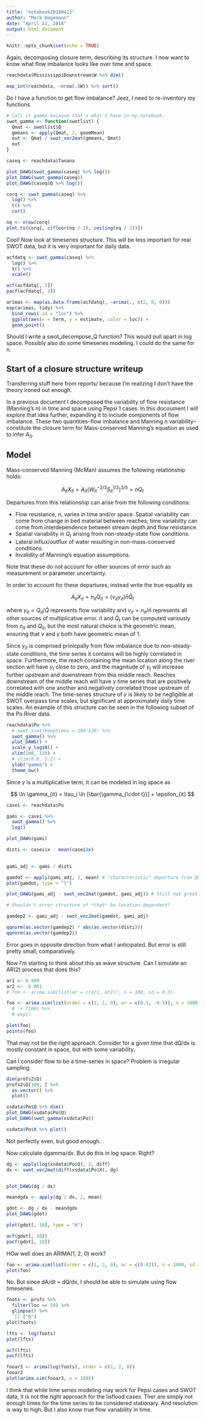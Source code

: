 ```yaml
---
title: "notebook20180411"
author: "Mark Hagemann"
date: "April 11, 2018"
output: html_document
---
```


```r
knitr::opts_chunk$set(echo = TRUE)
```

Again, decomposing closure term, describing its structure. I now want to know what flow imbalance looks like over time and space. 

```r
reachdata$MississippiDownstream$W %>% dim()

map_int(reachdata, ~nrow(.$W)) %>% sort()

```

Do I have a function to get flow imbalance? Jeez, I need to re-inventory my functions. 

```r
# Call it gamma because that's what I have in my notebook.
swot_gamma <- function(swotlist) {
  Qmat <- swotlist$Q
  gmeans <- apply(Qmat, 2, geomMean)
  out <- Qmat / swot_vec2mat(gmeans, Qmat)
  out
}

caseq <- reachdata$Tanana

plot_DAWG(swot_gamma(caseq) %>% log())
plot_DAWG(swot_gamma(caseq))
plot_DAWG(caseq$Q %>% log())

corq <- swot_gamma(caseq) %>% 
  log() %>% 
  t() %>% 
  cor()

nq <- nrow(corq)
plot.ts(corq[, c(floor(nq / 2), ceiling(nq / 2))])

```

Cool! Now look at timeseries structure. This will be less important for real SWOT data, but it is very important for daily data. 

```r
acfdatq <- swot_gamma(caseq) %>% 
  log() %>% 
  t() %>% 
  scale()

acf(acfdatq[, 3])
pacf(acfdatq[, 3])

arimas <- map(as.data.frame(acfdatq), ~arima(., c(2, 0, 0)))
map(arimas, tidy) %>% 
  bind_rows(.id = "loc") %>% 
  ggplot(aes(x = term, y = estimate, color = loc)) +
  geom_point()

```


Should I write a swot_decompose_Q function? This would pull apart in log space. Possibly also do some timeseries modeling. I could do the same for n. 


## Start of a closure structure writeup

Transferring stuff here from reports/ because I'm realizing I don't have the theory ironed out enough. 


In a previous document I decomposed the variability of flow resistance (Manning's n) in time and space using Pepsi 1 cases. In this docoument I will explore that idea further, expanding it to include components of flow imbalance. These two quantities--flow imbalance and Manning n variability--constitute the closure term for Mass-conserved Manning's equation as used to infer $A_0$. 

## Model

Mass-conserved Manning (McMan) assumes the following relationship holds:

$$
A_{it} X_{it} = A_{it} (W_{it}^{-2/3} S_{it}^{1/2})^{3/5} =  nQ_t
$$

Departures from this relationship can arise from the following conditions:

- Flow resistance, $n$, varies in time and/or space. Spatial variability can come from change in bed material between reaches; time variability can come from interdependence between stream depth and flow resistance. 
- Spatial variability in $Q_t$ arising from non-steady-state flow conditions.
- Lateral influx/outflux of water resulting in non-mass-conserved conditions.
- Invalidity of Manning's equation assumptions. 

Note that these do not account for other sources of error such as measurement or parameter uncertainty. 

In order to account for these departures, instead write the true equality as

$$
A_{it} X_{it} =  n_{it}Q_{it} = (\nu_{it} \gamma_{it})\bar{n}\bar{Q}_t 
$$

where $\gamma_{it} = Q_{it} / \bar{Q}$ represents flow variability and $\nu_{it} = n_{it} / \bar{n}$ represents all other sources of multiplicative error. $\bar{n}$ and $\bar{Q}_t$ can be computed variously from $n_{it}$ and $Q_{it}$, but the most natural choice is the geometric mean, ensuring that $\nu$ and $\gamma$ both have geometric mean of 1. 

Since $\gamma_{it}$ is comprised prinicpally from flow imbalance due to non-steady-state conditions, the time series it contains will be highly correlated in space. Furthermore, the reach containing the mean location along the river section will have $\gamma_t$ close to zero, and the magnitude of $\gamma_t$ will increase further upstream and downstream from this middle reach. Reaches downstream of the middle reach will have $\gamma$ time series that are positively correlated with one another and negatively correlated those upstream of the middle reach. The time-series structure of $\gamma$ is likely to be negligible at SWOT overpass time scales, but significant at approximately daily time scales. An example of this structure can be seen in the following subset of the Po River data. 

```r
reachdata$Po %>% 
  # swot_sset(keeptimes = 100:120) %>% 
  swot_gamma() %>% 
  plot_DAWG() +
  scale_y_log10() +
  xlim(100, 120) +
  # ylim(0.8, 1.2) +
  ylab("gamma") +
  theme_bw()
```

Since $\gamma$ is a multiplicative term, it can be modeled in log space as

$$
\ln \gamma_{it} = \tau_i \ln [\bar{\gamma_{\cdot t}}] + \epsilon_{it}
$$


```r
casei <- reachdata$Po

gami <- casei %>% 
  swot_gamma() %>% 
  log()

plot_DAWG(gami)

disti <- casei$x - mean(casei$x)
  

gami_adj <- gami / disti

gamdot <- apply(gami_adj, 2, mean) # "characteristic" departure from Qbar
plot(gamdot, type = "l")

plot_DAWG(gami_adj - swot_vec2mat(gamdot, gami_adj)) # Still not great in terms of error structure

# Shouldn't error structure of *that* be location-dependent?

gamdep2 <- gami_adj - swot_vec2mat(gamdot, gami_adj)

qqnorm(as.vector(gamdep2) * abs(as.vector(disti)))
qqnorm(as.vector(gamdep2))
```

Error goes in opposite direction from what I anticipated. But error is still pretty small, comparatively. 


Now I'm starting to think about this as wave structure. Can I simulate an AR(2) process that does this?

```r
ar1 <- 0.999
ar2 <- -0.001
# foo <- arima.sim(list(ar = c(ar1, ar2)), n = 100, sd = 0.3)

foo <- arima.sim(list(order = c(2, 1, 0), ar = c(0.3, -0.5)), n = 1000)
  # `+`(100) %>% 
  # exp()

plot(foo)
points(foo)
```

That may not be the right approach. Consider for a given time that dQ/dx is mostly constant in space, but with some variability. 

Can I consider flow to be a time-series in space? Problem is irregular sampling. 

```r
dim(profs2$Q)
profs2$Q[100, ] %>% 
  as.vector() %>% 
  plot()

xsdata$Po$Q %>% dim()
plot_DAWG(xsdata$Po$Q)
plot_DAWG(swot_gamma(xsdata$Po))

xsdata$Po$X %>% plot()
```

Not perfectly even, but good enough. 

Now calculate dgamma/dx. But do this in log space. Right?

```r
dg <- apply(log(xsdata$Po$Q), 2, diff)
dx <- swot_vec2mat(diff(xsdata$Po$X), dg)


plot_DAWG(dg / dx)

meandgdx <- apply(dg / dx, 2, mean)

gdot <- dg / dx - meandgdx
plot_DAWG(gdot)

plot(gdot[, 10], type = "b")

acf(gdot[, 10])
pacf(gdot[, 10])


```

HOw well does an ARIMA(1, 2, 0) work?

```r
foo <- arima.sim(list(order = c(1, 2, 0), ar = c(0.02)), n = 1000, sd = 0.01)
plot(foo)
```

No. But since dA/dt = dQ/dx, I should be able to simulate using flow timeseries.

```r
foots <- profs %>% 
  filter(loc == 50) %>% 
  glimpse() %>% 
  `[[`("Q")
plot(foots)

lfts <- log(foots)
plot(lfts)

acf(lfts)
pacf(lfts)

fooar3 <- arima(log(foots), order = c(1, 2, 0))
fooar3
plot(arima.sim(fooar3, n = 100))

```


I think that while time series modeling may work for Pepsi cases and SWOT data, it is not the right approach for the lisflood cases. Ther are simply not enough times for the time series to be considered stationary. And resolution is way to high. But I also know true flow variability in time. 



